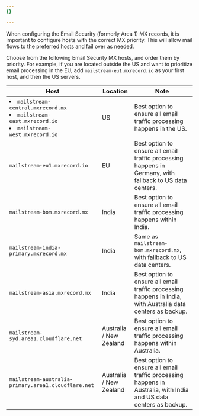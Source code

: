 ```yaml
---
{}

---
```


When configuring the Email Security (formerly Area 1) MX records, it is important to configure hosts with the correct MX priority. This will allow mail flows to the preferred hosts and fail over as needed.

Choose from the following Email Security MX hosts, and order them by priority. For example, if you are located outside the US and want to prioritize email processing in the EU, add `mailstream-eu1.mxrecord.io` as your first host, and then the US servers.

| Host                                                                                                                             | Location                | Note                                                                                                                                                                                  |
| -------------------------------------------------------------------------------------------------------------------------------- | ----------------------- | ------------------------------------------------------------------------------------------------------------------------------------------------------------------------------------- |
| <un><li>`mailstream-central.mxrecord.mx`</li> <li>`mailstream-east.mxrecord.io`</li> <li>`mailstream-west.mxrecord.io`</li></un> | US                      | Best option to ensure all email traffic processing happens in the US.                                                                                                                 |
| `mailstream-eu1.mxrecord.io`                                                                                                     | EU                      | Best option to ensure all email traffic processing happens in Germany, with fallback to US data centers.                                                                              |
| `mailstream-bom.mxrecord.mx`                                                                                                     | India                   | Best option to ensure all email traffic processing happens within India.
| `mailstream-india-primary.mxrecord.mx`                                                                                           | India                   | Same as `mailstream-bom.mxrecord.mx`, with fallback to US data centers.                                                                                                               |
| `mailstream-asia.mxrecord.mx`                                                                                                    | India                   | Best option to ensure all email traffic processing happens in India, with Australia data centers as backup.
| `mailstream-syd.area1.cloudflare.net`                                                                                            | Australia / New Zealand | Best option to ensure all email traffic processing happens within Australia.                                                                                                          |
| `mailstream-australia-primary.area1.cloudflare.net`                                                                              | Australia / New Zealand | Best option to ensure all email traffic processing happens in Australia, with India and US data centers as backup.                                                                    |
